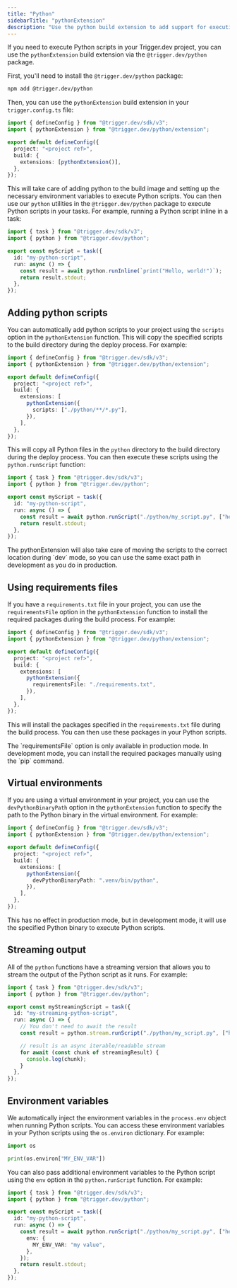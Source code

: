 ```yaml
---
title: "Python"
sidebarTitle: "pythonExtension"
description: "Use the python build extension to add support for executing Python scripts in your project"
---
```


If you need to execute Python scripts in your Trigger.dev project, you can use the `pythonExtension` build extension via the `@trigger.dev/python` package.

First, you'll need to install the `@trigger.dev/python` package:

```bash
npm add @trigger.dev/python
```

Then, you can use the `pythonExtension` build extension in your `trigger.config.ts` file:

```ts
import { defineConfig } from "@trigger.dev/sdk/v3";
import { pythonExtension } from "@trigger.dev/python/extension";

export default defineConfig({
  project: "<project ref>",
  build: {
    extensions: [pythonExtension()],
  },
});
```

This will take care of adding python to the build image and setting up the necessary environment variables to execute Python scripts. You can then use our `python` utilities in the `@trigger.dev/python` package to execute Python scripts in your tasks. For example, running a Python script inline in a task:

```ts
import { task } from "@trigger.dev/sdk/v3";
import { python } from "@trigger.dev/python";

export const myScript = task({
  id: "my-python-script",
  run: async () => {
    const result = await python.runInline(`print("Hello, world!")`);
    return result.stdout;
  },
});
```

## Adding python scripts

You can automatically add python scripts to your project using the `scripts` option in the `pythonExtension` function. This will copy the specified scripts to the build directory during the deploy process. For example:

```ts
import { defineConfig } from "@trigger.dev/sdk/v3";
import { pythonExtension } from "@trigger.dev/python/extension";

export default defineConfig({
  project: "<project ref>",
  build: {
    extensions: [
      pythonExtension({
        scripts: ["./python/**/*.py"],
      }),
    ],
  },
});
```

This will copy all Python files in the `python` directory to the build directory during the deploy process. You can then execute these scripts using the `python.runScript` function:

```ts
import { task } from "@trigger.dev/sdk/v3";
import { python } from "@trigger.dev/python";

export const myScript = task({
  id: "my-python-script",
  run: async () => {
    const result = await python.runScript("./python/my_script.py", ["hello", "world"]);
    return result.stdout;
  },
});
```

<Note>
  The pythonExtension will also take care of moving the scripts to the correct location during `dev`
  mode, so you can use the same exact path in development as you do in production.
</Note>

## Using requirements files

If you have a `requirements.txt` file in your project, you can use the `requirementsFile` option in the `pythonExtension` function to install the required packages during the build process. For example:

```ts
import { defineConfig } from "@trigger.dev/sdk/v3";
import { pythonExtension } from "@trigger.dev/python/extension";

export default defineConfig({
  project: "<project ref>",
  build: {
    extensions: [
      pythonExtension({
        requirementsFile: "./requirements.txt",
      }),
    ],
  },
});
```

This will install the packages specified in the `requirements.txt` file during the build process. You can then use these packages in your Python scripts.

<Note>
  The `requirementsFile` option is only available in production mode. In development mode, you can
  install the required packages manually using the `pip` command.
</Note>

## Virtual environments

If you are using a virtual environment in your project, you can use the `devPythonBinaryPath` option in the `pythonExtension` function to specify the path to the Python binary in the virtual environment. For example:

```ts
import { defineConfig } from "@trigger.dev/sdk/v3";
import { pythonExtension } from "@trigger.dev/python/extension";

export default defineConfig({
  project: "<project ref>",
  build: {
    extensions: [
      pythonExtension({
        devPythonBinaryPath: ".venv/bin/python",
      }),
    ],
  },
});
```

This has no effect in production mode, but in development mode, it will use the specified Python binary to execute Python scripts.

## Streaming output

All of the `python` functions have a streaming version that allows you to stream the output of the Python script as it runs. For example:

```ts
import { task } from "@trigger.dev/sdk/v3";
import { python } from "@trigger.dev/python";

export const myStreamingScript = task({
  id: "my-streaming-python-script",
  run: async () => {
    // You don't need to await the result
    const result = python.stream.runScript("./python/my_script.py", ["hello", "world"]);

    // result is an async iterable/readable stream
    for await (const chunk of streamingResult) {
      console.log(chunk);
    }
  },
});
```

## Environment variables

We automatically inject the environment variables in the `process.env` object when running Python scripts. You can access these environment variables in your Python scripts using the `os.environ` dictionary. For example:

```python
import os

print(os.environ["MY_ENV_VAR"])
```

You can also pass additional environment variables to the Python script using the `env` option in the `python.runScript` function. For example:

```ts
import { task } from "@trigger.dev/sdk/v3";
import { python } from "@trigger.dev/python";

export const myScript = task({
  id: "my-python-script",
  run: async () => {
    const result = await python.runScript("./python/my_script.py", ["hello", "world"], {
      env: {
        MY_ENV_VAR: "my value",
      },
    });
    return result.stdout;
  },
});
```
